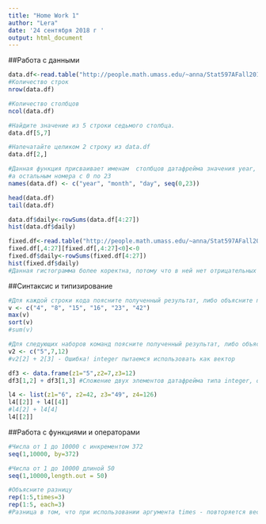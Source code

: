 ```yaml
---
title: "Home Work 1"
author: "Lera"
date: '24 сентября 2018 г '
output: html_document
---
```

##Работа с данными
```r
data.df<-read.table("http://people.math.umass.edu/~anna/Stat597AFall2016/rnf6080.dat")
#Количество строк
nrow(data.df)

#Количество столбцов
ncol(data.df)

#Найдите значение из 5 строки седьмого столбца.
data.df[5,7]

#Напечатайте целиком 2 строку из data.df
data.df[2,]

#Данная функция присваивает именам  столбцов датафрейма значения year, mounth, day для первого, второго и третьего столбца соответственно,
#а остальным номера с 0 по 23
names(data.df) <- c("year", "month", "day", seq(0,23))

head(data.df)
tail(data.df)

data.df$daily<-rowSums(data.df[4:27])
hist(data.df$daily)

fixed.df<-read.table("http://people.math.umass.edu/~anna/Stat597AFall2016/rnf6080.dat")
fixed.df[,4:27][fixed.df[,4:27]<0]<-0
fixed.df$daily<-rowSums(fixed.df[4:27])
hist(fixed.df$daily)
#Данная гистограмма более коректна, потому что в ней нет отрицательных значений
```

##Синтаксис и типизирование
```r
#Для каждой строки кода поясните полученный результат, либо объясните почему она ошибочна.
v <- c("4", "8", "15", "16", "23", "42")
max(v)
sort(v)
#sum(v)

#Для следующих наборов команд поясните полученный результат, либо объясните почему они ошибочна.
v2 <- c("5",7,12)
#v2[2] + 2[3] - Ошибка! integer пытаемся использовать как вектор   

df3 <- data.frame(z1="5",z2=7,z3=12)
df3[1,2] + df3[1,3] #Сложение двух элементов датафрейма типа integer, ошибки нет

l4 <- list(z1="6", z2=42, z3="49", z4=126)
l4[[2]] + l4[[4]]
#l4[2] + l4[4]
l4[[2]]
```

##Работа с функциями и операторами
```r
#Числа от 1 до 10000 с инкрементом 372
seq(1,10000, by=372)

#Числа от 1 до 10000 длиной 50
seq(1,10000,length.out = 50)

#Объясните разницу
rep(1:5,times=3)
rep(1:5, each=3)
#Разница в том, что при использовании аргумента times - повторяется весь вектор times раз, а при использовании each - повторяется каждый элемент вектора each раз
```
